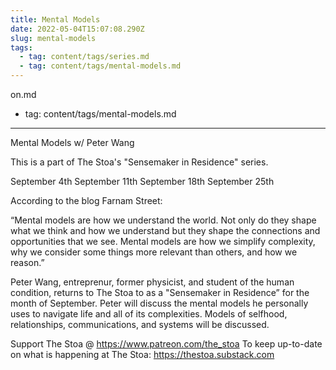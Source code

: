 ```yaml
---
title: Mental Models
date: 2022-05-04T15:07:08.290Z
slug: mental-models
tags:
  - tag: content/tags/series.md
  - tag: content/tags/mental-models.md
---
```



on.md
  - tag: content/tags/mental-models.md
---

Mental Models w/ Peter Wang

This is a part of The Stoa's "Sensemaker in Residence" series. 

September 4th
September 11th
September 18th
September 25th

According to the blog Farnam Street:

“Mental models are how we understand the world. Not only do they shape what we think and how we understand but they shape the connections and opportunities that we see. Mental models are how we simplify complexity, why we consider some things more relevant than others, and how we reason.”

Peter Wang, entreprenur, former physicist, and student of the human condition, returns to The Stoa to as a "Sensemaker in Residence” for the month of September. Peter will discuss the mental models he personally uses to navigate life and all of its complexities. Models of selfhood, relationships, communications, and systems will be discussed.

Support The Stoa @ https://www.patreon.com/the_stoa
To keep up-to-date on what is happening at The Stoa: https://thestoa.substack.com
